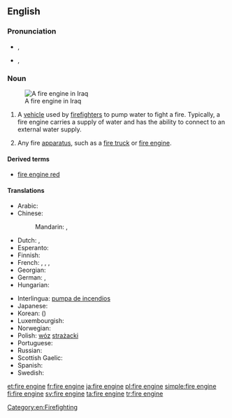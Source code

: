 ==English==
{{wikipedia}}

===Pronunciation===
* {{a|UK|Australian}} {{IPA|/faɪə(ɹ).ɛn.dʒin/}}, {{X-SAMPA|/faI@(r).En.dZIn/}}
* {{a|US}} {{enPR|fīər ĕn jĭn}} {{IPA|/faɪɚ.ɛn.dʒin/}}, {{X-SAMPA|/faI@`.En.dZIn/}}

===Noun===
{{en-noun|head=[[fire]] [[engine]]}}
[[Image:Baghdad fire department engine Iraq.jpg|thumb|A fire engine in Iraq]]

# {{firefighting}} A [[vehicle]] used by [[firefighter]]s to pump water to fight a fire.  Typically, a fire engine carries a supply of water and has the ability to connect to an external water supply.
# Any fire [[apparatus]], such as a [[fire truck]] or [[fire engine]].

====Derived terms====
* [[fire engine red]]

====Translations====
{{trans-top|fire truck}}
* Arabic: {{t-|ar|حريق محرك|m|tr=Hariiq muHárrik}}
* Chinese:
*: Mandarin: {{t-|cmn|消防車|sc=Hani}},  {{t-|cmn|消防车|tr=xiāofángchē|sc=Hani}}
* Dutch: {{t+|nl|brandweerauto|m}}, {{t+|nl|brandweerwagen|m}}
* Esperanto: {{t-|eo|fajropumpilo}}
* Finnish: {{t+|fi|paloauto}}
* French: {{t-|fr|camion d'incendie|m}}, {{t+|fr|pompe à incendie|f}}, {{t-|fr|voiture de pompiers|f}}, {{t-|fr|camion de pompiers|m}}
* Georgian: {{t-|ka|სახანძრო მანქანა|tr=saxanjro mank'ana|sc=Geor}}
* German: {{t-|de|Feuerwehrwagen|m}}, {{t-|de|Feuerwehrspritze|f}}
* Hungarian: {{t+|hu|tűzoltóautó}}
{{trans-mid}}
* Interlingua: [[pumpa de incendios]]
* Japanese: {{t-|ja|消防車|tr=しょうぼうしゃ, shōbōsha}}
* Korean: {{t+|ko|소방차|tr=sobangcha|sc=Hang}} ({{t+|ko|消防車|sc=Hani}})
* Luxembourgish: {{t-|lb|Pompjeesgefier|n}}
* Norwegian: {{t-|no|brannbil|m}}
* Polish: [[wóz]] [[strażacki]] {{m}}
* Portuguese: {{t-|pt|bomba de incêndio|f}}
* Russian: {{t-|ru|пожарная машина|f|tr=požárnaja mašína}}
* Scottish Gaelic: {{t-|gd|einnsean-smàlaidh|m}}
* Spanish: {{t-|es|coche de bomberos|m}}
* Swedish: {{t+|sv|brandbil|c}}
{{trans-bottom}}

[[Category:en:Firefighting]]

[[et:fire engine]]
[[fr:fire engine]]
[[ja:fire engine]]
[[pl:fire engine]]
[[simple:fire engine]]
[[fi:fire engine]]
[[sv:fire engine]]
[[ta:fire engine]]
[[tr:fire engine]]